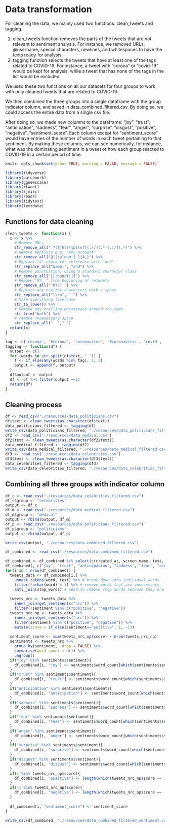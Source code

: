 # Data transformation

For cleaning the data, we mainly used two functions: clean_tweets and tagging. 

1. clean_tweets function removes the parts of the tweets that are not relevant to sentiment analysis. For instance, we removed URLs, @username, special characters, newlines, and whitespaces to have the texts ready for analysis.
2. tagging function selects the tweets that have at least one of the tags related to COVID-19. For instance, a tweet with "corona" or "covid-19" would be kept for analysis, while a tweet that has none of the tags in the list would be excluded.

We used these two functions on all our datasets for four groups to work with only cleaned tweets that are related to COVID-19.

We then combined the three groups into a single dataframe with the group indicator column, and saved in data_combined_filtered.csv.
By doing so, we could access the entire data from a single csv file.

After doing so, we made new columns to the dataframe: "joy", "trust", "anticipation", "sadness", "fear", "anger", "surprise", "disgust", "positive", "negative", "sentiment_score". Each column except for "sentiment_score" would have entries of the number of words in each tweet pertaining to that sentiment. By making these columns, we can see numerically, for instance, what was the dominating sentiment in a tweet or how each group reacted to COVID-19 in a certain period of time. 

```r
knitr::opts_chunk$set(echo= TRUE, warning = FALSE, message = FALSE)
```

```r
library(tidyverse)
library(patchwork)
library(ggnewscale)
library(rtweet)
library(sjmisc)
library(readr)
library(tidytext)
library(textdata)
```

## Functions for data cleaning
```r
clean_tweets <- function(x) {
  x <- x %>%
    # Remove URLs
    str_remove_all(" ?(f|ht)(tp)(s?)(://)(.*)[.|/](.*)") %>%
    # Remove mentions e.g. "@my_account"
    str_remove_all("@[[:alnum:]_]{4,}") %>%
    # Replace "&" character reference with "and"
    str_replace_all("&amp;", "and") %>%
    # Remove punctuation, using a standard character class
    str_remove_all("[[:punct:]]") %>%
    # Remove "RT: " from beginning of retweets
    str_remove_all("^RT:? ") %>%
    # Replace any newline characters with a space
    str_replace_all("\\\n", " ") %>%
    # Make everything lowercase
    str_to_lower() %>%
    # Remove any trailing whitespace around the text
    str_trim("both") %>% 
    # remove unnecessary space
    str_replace_all("  "," ")
  return(x)
}
```

```r
tag <- c('corona', '#corona', 'coronavirus', '#coronavirus', 'covid', '#covid', 'covid19', '#covid19', 'covid-19', '#covid-19', 'sarscov2', '#sarscov2', 'sars cov2', 'sars cov 2', 'covid_19', '#covid_19', '#ncov', 'ncov', '#ncov2019', 'ncov2019', '2019-ncov', '#2019-ncov', 'pandemic', '#pandemic #2019ncov', '2019ncov', 'quarantine', '#quarantine', 'flatten the curve', 'flattening the curve', '#flatteningthecurve', '#flattenthecurve', 'hand sanitizer', '#handsanitizer', '#lockdown', 'lockdown', 'social distancing', '#socialdistancing', 'work from home', '#workfromhome', 'working from home', '#workingfromhome', 'ppe', 'n95', '#ppe', '#n95', '#covidiots', 'covidiots', 'herd immunity', '#herdimmunity', 'pneumonia', '#pneumonia', 'chinese virus', '#chinesevirus', 'wuhan virus', '#wuhanvirus', 'kung flu', '#kungflu', 'wearamask', '#wearamask', 'wear a mask', 'vaccine', 'vaccines', '#vaccine', '#vaccines', 'corona vaccine', 'corona vaccines', '#coronavaccine', '#coronavaccines', 'face shield', '#faceshield', 'face shields', '#faceshields', 'health worker', '#healthworker', 'health workers', '#healthworkers', '#stayhomestaysafe', '#coronaupdate', '#frontlineheroes', '#coronawarriors', '#homeschool', '#homeschooling', '#hometasking', '#masks4all', '#wfh', 'wash ur hands', 'wash your hands', '#washurhands', '#washyourhands', '#stayathome', '#stayhome', '#selfisolating', 'self isolating')
tagging <- function(df) {
  output <- c()
  for (words in str_split(df$text, " ")) {
    f <- if_else(any(words %in% tag), 1, 0)
    output <- append(f, output)
  }
  df$output <- output
  df <- df %>% filter(output ==1) 
  return(df)
}
```


## Cleaning process
```r
df <- read_csv("./resources/data_politicians.csv")
df$text <- clean_tweets(as.character(df$text))
data_politicians_filtered <- tagging(df)
write_csv(data_politicians_filtered, "./resources/data_politicians_filtered.csv")
df2 <- read_csv("./resources/data_medical.csv")
df2$text <- clean_tweets(as.character(df2$text))
data_medical_filtered <- tagging(df2)
write_csv(data_medical_filtered, "./resources/data_medical_filtered.csv")
df3 <- read_csv("./resources/data_celebrities.csv")
df3$text <- clean_tweets(as.character(df3$text))
data_celebrities_filtered <- tagging(df3)
write_csv(data_celebrities_filtered, "./resources/data_celebrities_filtered.csv")
```


## Combining all three groups with indicator column
```r
df_c <- read_csv("./resources/data_celebrities_filtered.csv")
df_c$group <- "celebrities"
output <- df_c
df_m <- read_csv("./resources/data_medical_filtered.csv")
df_m$group <- "medical"
output <- rbind(output, df_m)
df_p <- read_csv("./resources/data_politicians_filtered.csv")
df_p$group <- "politicians"
output <- rbind(output, df_p)
```

```r
write_csv(output, './resources/data_combined_filtered.csv')
```

```r
df_combined <- read_csv("./resources/data_combined_filtered.csv")
```

```r
df_combined <- df_combined %>% select(c(created_at, screen_name, text, retweet_count, quote_count, reply_count, followers_count, group))
df_combined[, c("joy", "trust", "anticipation", "sadness", "fear", "anger", "surprise", "disgust", "positive", "negative", "sentiment_score")] <- NA
for(i in 1:nrow(df_combined)) {
  tweets_data <- df_combined[i,] %>%
    unnest_tokens(word, text) %>% # break down into individual words
    filter(!nchar(word) < 3) %>% # remove words that are unnecessary, like exclamations
    anti_join(stop_words) # need to remove stop words because they are also unnecessary
  
  tweets_nrc <- tweets_data %>% 
    inner_join(get_sentiments("nrc")) %>% 
    filter(!sentiment %in% c("positive", "negative"))
  tweets_nrc_np <- tweets_data %>% 
    inner_join(get_sentiments("nrc")) %>% 
    filter(sentiment %in% c("positive", "negative")) %>% 
    mutate(score = if_else(sentiment=="positive", 1, -1))
  
  sentiment_score <- sum(tweets_nrc_np$score) / nrow(tweets_nrc_np)
  sentiments <- tweets_nrc %>%
    group_by(sentiment, .drop = FALSE) %>%
    summarise(word_count = n()) %>% 
    ungroup()
  if("joy" %in% sentiments$sentiment){
    df_combined[i, "joy"] <- sentiments$word_count[which(sentiments$sentiment=="joy")]
  }
  if("trust" %in% sentiments$sentiment){
    df_combined[i, "trust"] <- sentiments$word_count[which(sentiments$sentiment=="trust")]
  }
  if("anticipation" %in% sentiments$sentiment){
    df_combined[i, "anticipation"] <- sentiments$word_count[which(sentiments$sentiment=="anticipation")]
  }
  if("sadness" %in% sentiments$sentiment){
    df_combined[i, "sadness"] <- sentiments$word_count[which(sentiments$sentiment=="sadness")]
  }
  if("fear" %in% sentiments$sentiment){
    df_combined[i, "fear"] <- sentiments$word_count[which(sentiments$sentiment=="fear")]
  }
  if("anger" %in% sentiments$sentiment){
    df_combined[i, "anger"] <- sentiments$word_count[which(sentiments$sentiment=="anger")]
  }
  if("surprise" %in% sentiments$sentiment){
    df_combined[i, "surprise"] <- sentiments$word_count[which(sentiments$sentiment=="surprise")]
  }
  if("disgust" %in% sentiments$sentiment){
    df_combined[i, "disgust"] <- sentiments$word_count[which(sentiments$sentiment=="disgust")]
  }
  if(1 %in% tweets_nrc_np$score){
    df_combined[i, "positive"] <- length(which(tweets_nrc_np$score == 1))
  }
  if(-1 %in% tweets_nrc_np$score){
    df_combined[i, "negative"] <- length(which(tweets_nrc_np$score == -1))
  }
  
  df_combined[i, "sentiment_score"] <- sentiment_score
}
```

```r
write_csv(df_combined, "./resources/data_combined_filtered_sentiment.csv")
```